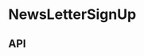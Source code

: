 
# NewsLetterSignUp

<Meta title="Compositions/NewsLetterSignUp" component={NewsLetterSignUp} />

<Canvas>
  <Story name="Base component">
    <Podium horizontalPadding="small" verticalPadding="small">
      <NotificationContextProvider>
        <div style={{position: 'relative'}}>
          <NotificationModal
            backgroundColor="#d5d5cc"
            notificationMessage={NotificationModalFixture.notificationMessage}
          />
          <NewsLetterSignUp
            consentErrorMsg={NewsLetterSignUpFixture.consentErrorMsg}
            errorMessage={NewsLetterSignUpFixture.errorMessage}
            onClick={newsLetterSignUpOnClick}
            showTermsConditionsTextBox={knobs.boolean('showTermsConditionsTextBox', true, 'Presentation')}
            subscriptionMessage={NewsLetterSignUpFixture.subscriptionMessage}
            termsAndCondition={NewsLetterSignUpFixture.termsAndCondition}
            termsMessage={NewsLetterSignUpFixture.termsMessage}
            theme={knobs.select('theme', ['dark', 'light'], 'dark', 'Presentation')}
          />
        </div>
      </NotificationContextProvider>
    </Podium>
  </Story>
</Canvas>

## API

<ArgsTable of={NewsLetterSignUp} />

